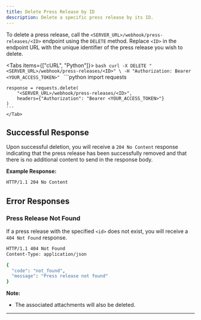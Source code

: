 ```yaml
---
title: Delete Press Release by ID
description: Delete a specific press release by its ID.
---
```



To delete a press release, call the `<SERVER_URL>/webhook/press-releases/<ID>` endpoint using the `DELETE` method. Replace `<ID>` in the endpoint URL with the unique identifier of the press release you wish to delete.

<Tabs items={["cURL", "Python"]}>
  <Tab value="cURL">
    ```bash
    curl -X DELETE "<SERVER_URL>/webhook/press-releases/<ID>" \
      -H "Authorization: Bearer <YOUR_ACCESS_TOKEN>"
    ```
  </Tab>
  <Tab value="Python">
    ```python
    import requests

    response = requests.delete(
        "<SERVER_URL>/webhook/press-releases/<ID>",
        headers={"Authorization": "Bearer <YOUR_ACCESS_TOKEN>"}
    )
    ```
    </Tab>
</Tabs>

## Successful Response

Upon successful deletion, you will receive a `204 No Content` response indicating that the press release has been successfully removed and that there is no additional content to send in the response body.

**Example Response:**

```bash
HTTP/1.1 204 No Content
```

## Error Responses

### Press Release Not Found

If a press release with the specified `<id>` does not exist, you will receive a `404 Not Found` response.

```bash
HTTP/1.1 404 Not Found
Content-Type: application/json

{
  "code": "not_found",
  "message": "Press release not found"
}
```

**Note:**

* The associated attachments will also be deleted.

---